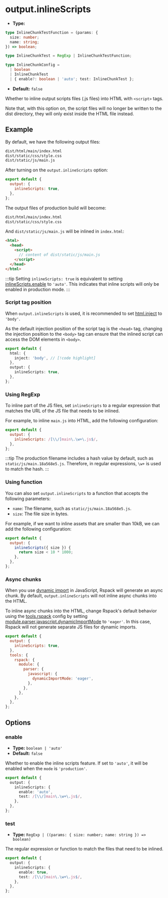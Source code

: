 # output.inlineScripts

- **Type:**

```ts
type InlineChunkTestFunction = (params: {
  size: number;
  name: string;
}) => boolean;

type InlineChunkTest = RegExp | InlineChunkTestFunction;

type InlineChunkConfig =
  | boolean
  | InlineChunkTest
  | { enable?: boolean | 'auto'; test: InlineChunkTest };
```

- **Default:** `false`

Whether to inline output scripts files (.js files) into HTML with `<script>` tags.

Note that, with this option on, the script files will no longer be written to the dist directory, they will only exist inside the HTML file instead.

## Example

By default, we have the following output files:

```bash
dist/html/main/index.html
dist/static/css/style.css
dist/static/js/main.js
```

After turning on the `output.inlineScripts` option:

```js
export default {
  output: {
    inlineScripts: true,
  },
};
```

The output files of production build will become:

```bash
dist/html/main/index.html
dist/static/css/style.css
```

And `dist/static/js/main.js` will be inlined in `index.html`:

```html
<html>
  <head>
    <script>
      // content of dist/static/js/main.js
    </script>
  </head>
</html>
```

:::tip
Setting `inlineScripts: true` is equivalent to setting [inlineScripts.enable](#enable) to `'auto'`. This indicates that inline scripts will only be enabled in production mode.
:::

### Script tag position

When `output.inlineScripts` is used, it is recommended to set [html.inject](/config/html/inject) to `'body'`.

As the default injection position of the script tag is the `<head>` tag, changing the injection position to the `<body>` tag can ensure that the inlined script can access the DOM elements in `<body>`.

```ts
export default {
  html: {
    inject: 'body', // [!code highlight]
  },
  output: {
    inlineScripts: true,
  },
};
```

### Using RegExp

To inline part of the JS files, set `inlineScripts` to a regular expression that matches the URL of the JS file that needs to be inlined.

For example, to inline `main.js` into HTML, add the following configuration:

```js
export default {
  output: {
    inlineScripts: /[\\/]main\.\w+\.js$/,
  },
};
```

:::tip
The production filename includes a hash value by default, such as `static/js/main.18a568e5.js`. Therefore, in regular expressions, `\w+` is used to match the hash.
:::

### Using function

You can also set `output.inlineScripts` to a function that accepts the following parameters:

- `name`: The filename, such as `static/js/main.18a568e5.js`.
- `size`: The file size in bytes.

For example, if we want to inline assets that are smaller than 10kB, we can add the following configuration:

```js
export default {
  output: {
    inlineScripts({ size }) {
      return size < 10 * 1000;
    },
  },
};
```

### Async chunks

When you use [dynamic import](https://developer.mozilla.org/en-US/docs/Web/JavaScript/Reference/Operators/import) in JavaScript, Rspack will generate an async chunk. By default, `output.inlineScripts` will not inline async chunks into the HTML.

To inline async chunks into the HTML, change Rspack's default behavior using the [tools.rspack](/config/tools/rspack) config by setting [module.parser.javascript.dynamicImportMode](https://rspack.rs/config/module#moduleparserjavascriptdynamicimportmode) to `'eager'`. In this case, Rspack will not generate separate JS files for dynamic imports.

```js
export default {
  output: {
    inlineScripts: true,
  },
  tools: {
    rspack: {
      module: {
        parser: {
          javascript: {
            dynamicImportMode: 'eager',
          },
        },
      },
    },
  },
};
```

## Options

### enable

- **Type:** `boolean | 'auto'`
- **Default:** `false`

Whether to enable the inline scripts feature. If set to `'auto'`, it will be enabled when the `mode` is `'production'`.

```ts
export default {
  output: {
    inlineScripts: {
      enable: 'auto',
      test: /[\\/]main\.\w+\.js$/,
    },
  },
};
```

### test

- **Type:** `RegExp | ((params: { size: number; name: string }) => boolean)`

The regular expression or function to match the files that need to be inlined.

```ts
export default {
  output: {
    inlineScripts: {
      enable: true,
      test: /[\\/]main\.\w+\.js$/,
    },
  },
};
```
